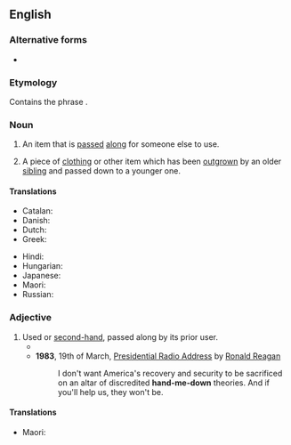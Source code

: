 ==English==

===Alternative forms===
* {{alter|en|hand-me-on||dated}}

===Etymology===
Contains the phrase {{m|en|hand down}}.

===Noun===
{{en-noun|head=[[hand]]-[[me]]-[[down]]}}

# An item that is [[pass]]ed [[along]] for someone else to use.
# {{lb|en|especially}} A piece of [[clothing]] or other item which has been [[outgrow]]n by an older [[sibling]] and passed down to a younger one.

====Translations====
{{trans-top|a piece of clothing that is passed along for a younger sibling to use}}
* Catalan: {{t+|ca|deixalla|f}}
* Danish: {{t|da|[[aflagt]] [[stykke]] [[tøj]]|n}}<!-- not wikified as a unit since doesn't seem to be idiomatic as a unit -->
* Dutch: {{t+|nl|afdankertje|n}}
* Greek: {{t+|el|αποφόρι|n}}
{{trans-mid}}
* Hindi: {{t+|hi|उतरन|f}}
* Hungarian: {{t|hu|kinőtt ruha}}
* Japanese: {{t+|ja|お下がり|tr=osagari}}
* Maori: {{t|mi|oruoru}}
* Russian: {{t|ru|[[подержанный|поде́ржанная]] [[вещь]]|f}}
{{trans-bottom}}

===Adjective===
{{en-adj|-|head=[[hand]]-[[me]]-[[down]]}}

# Used or [[secondhand|second-hand]], passed along by its prior user.
#* {{quote-song
|en
|year=1967
|album=The Velvet Underground & Nico
|title=All Tomorrow's Parties
|artist=The Velvet Underground
|author=Lou Reed
|authorlink=Lou Reed
|passage=And what costume shall the poor girl wear / To all tomorrow's parties? / A '''hand-me-down''' dress from who knows where}}
#* '''1983''', 19th of March, [[s:Presidential Radio Address - 19 March 1983|Presidential Radio Address]] by [[w:Ronald Reagan|Ronald Reagan]]
#*: I don't want America's recovery and security to be sacrificed on an altar of discredited '''hand-me-down''' theories. And if you'll help us, they won't be.

====Translations====
{{trans-top-see|used or second-hand, passed on by a previous owner|secondhand}}
* Maori: {{t|mi|oruoru}}
{{trans-mid}}
{{trans-bottom}}